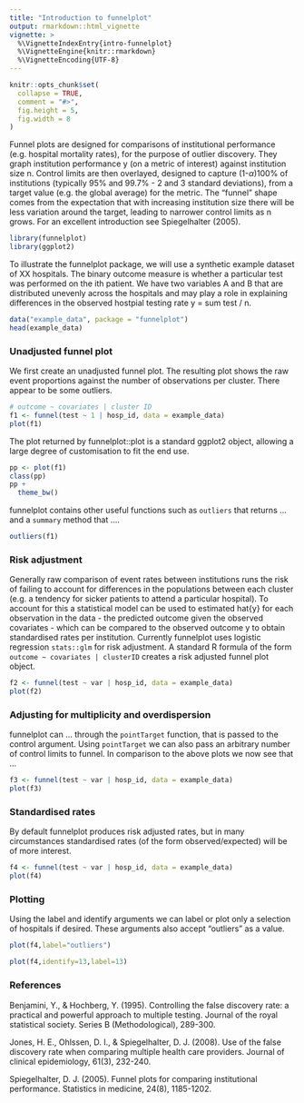 ```yaml
---
title: "Introduction to funnelplot"
output: rmarkdown::html_vignette
vignette: >
  %\VignetteIndexEntry{intro-funnelplot}
  %\VignetteEngine{knitr::rmarkdown}
  %\VignetteEncoding{UTF-8}
---
```


```r
knitr::opts_chunk$set(
  collapse = TRUE,
  comment = "#>",
  fig.height = 5,
  fig.width = 8
)
```

Funnel plots are designed for comparisons of institutional performance (e.g. hospital mortality rates), for the purpose of outlier discovery. They graph institution performance y (on a metric of interest) against institution size n. Control limits are then overlayed, designed to capture (1-$\alpha$)100% of institutions (typically 95% and 99.7% - 2 and 3 standard deviations), from a target value (e.g. the global average) for the metric. The "funnel" shape comes from the expectation that with increasing institution size there will be less variation around the target, leading to narrower control limits as n grows. For an excellent introduction see Spiegelhalter (2005).

```r
library(funnelplot)
library(ggplot2)
```

To illustrate the funnelplot package, we will use a synthetic example dataset of XX hospitals. The binary outcome measure is whether a particular test was performed on the ith patient. We have two variables A and B that are distributed unevenly across the hospitals and may play a role in explaining differences in the observed hostpial testing rate y = sum test / n.

```r
data("example_data", package = "funnelplot")
head(example_data)
```

### Unadjusted funnel plot 

We first create an unadjusted funnel plot. The resulting plot shows the raw event proportions against the number of observations per cluster. There appear to be some outliers.

```r
# outcome ~ covariates | cluster ID
f1 <- funnel(test ~ 1 | hosp_id, data = example_data)
plot(f1)
```

The plot returned by funnelplot::plot is a standard ggplot2 object, allowing a large degree of customisation to fit the end use.  

```r
pp <- plot(f1)
class(pp)
pp +
  theme_bw()
```

funnelplot contains other useful functions such as `outliers` that returns ... and a `summary` method that ....

```r
outliers(f1)
```

### Risk adjustment 

Generally raw comparison of event rates between institutions runs the risk of failing to account for differences in the populations between each cluster (e.g. a tendency for sicker patients to attend a particular hospital). To account for this a statistical model can be used to estimated hat{y} for each observation in the data - the predicted outcome given the observed covariates - which can be compared to the observed outcome y to obtain standardised rates per institution. Currently funnelplot uses logistic regression `stats::glm` for risk adjustment. A standard R formula of the form `outcome ~ covariates | clusterID` creates a risk adjusted funnel plot object. 

```r
f2 <- funnel(test ~ var | hosp_id, data = example_data)
plot(f2)
```

### Adjusting for multiplicity and overdispersion

funnelplot can ... through the `pointTarget` function, that is passed to the control argument. Using `pointTarget` we can also pass an arbitrary number of control limits to funnel. In comparison to the above plots we now see that ... 

```r
f3 <- funnel(test ~ var | hosp_id, data = example_data)
plot(f3)
```

### Standardised rates

By default funnelplot produces risk adjusted rates, but in many circumstances standardised rates (of the form observed/expected) will be of more interest.

```r
f4 <- funnel(test ~ var | hosp_id, data = example_data)
plot(f4)
```

### Plotting

Using the label and identify arguments we can label or plot only a selection of hospitals if desired. These arguments also accept "outliers" as a value. 

```r
plot(f4,label="outliers")
```

```r
plot(f4,identify=13,label=13)
```


### References

Benjamini, Y., & Hochberg, Y. (1995). Controlling the false discovery rate: a practical and powerful approach to multiple testing. Journal of the royal statistical society. Series B (Methodological), 289-300.

Jones, H. E., Ohlssen, D. I., & Spiegelhalter, D. J. (2008). Use of the false discovery rate when comparing multiple health care providers. Journal of clinical epidemiology, 61(3), 232-240.

Spiegelhalter, D. J. (2005). Funnel plots for comparing institutional performance. Statistics in medicine, 24(8), 1185-1202.
